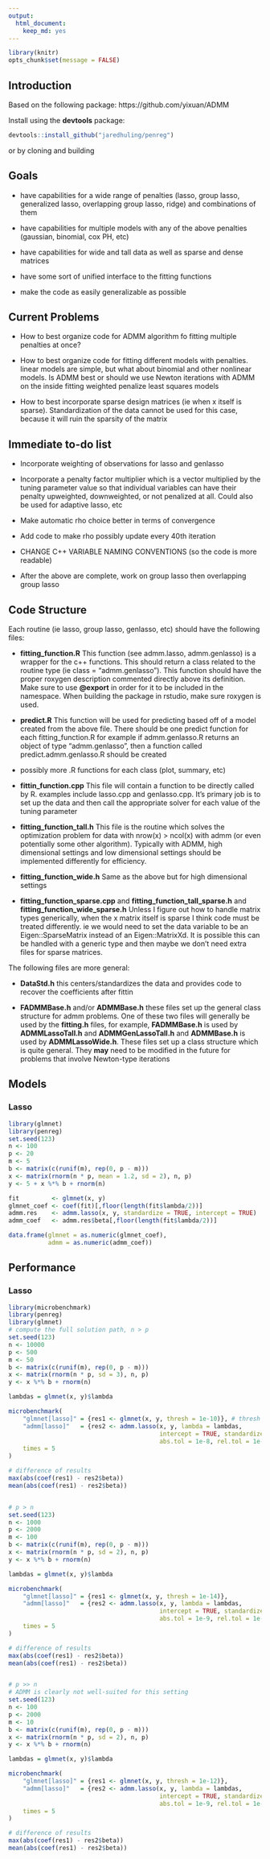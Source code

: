 ```yaml
---
output:
  html_document:
    keep_md: yes
---
```


```r
library(knitr)
opts_chunk$set(message = FALSE)
```




## Introduction

Based on the following package: https://github.com/yixuan/ADMM

Install using the **devtools** package:

```r
devtools::install_github("jaredhuling/penreg")
```

or by cloning and building 

## Goals

* have capabilities for a wide range of penalties (lasso, group lasso, generalized lasso, overlapping group lasso, ridge) and combinations of them

* have capabilities for multiple models with any of the above penalties (gaussian, binomial, cox PH, etc)

* have capabilities for wide and tall data as well as sparse and dense matrices

* have some sort of unified interface to the fitting functions

* make the code as easily generalizable as possible

## Current Problems

* How to best organize code for ADMM algorithm fo fitting multiple penalties at once?

* How to best organize code for fitting different models with penalties. linear models are simple, but what about binomial and other nonlinear models. Is ADMM best or should we use Newton iterations with ADMM on the inside fitting weighted penalize least squares models

* How to best incorporate sparse design matrices (ie when x itself is sparse). Standardization of the data cannot be used for this case, because it will ruin the sparsity of the matrix

## Immediate to-do list

* Incorporate weighting of observations for lasso and genlasso

* Incorporate a penalty factor multiplier which is a vector multiplied by the tuning parameter value so that individual variables can have their penalty upweighted, downweighted, or not penalized at all. Could also be used for adaptive lasso, etc

* Make automatic rho choice better in terms of convergence

* Add code to make rho possibly update every 40th iteration

* CHANGE C++ VARIABLE NAMING CONVENTIONS (so the code is more readable)

* After the above are complete, work on group lasso then overlapping group lasso

## Code Structure

Each routine (ie lasso, group lasso, genlasso, etc) should have the following files:

* **fitting_function.R** This function (see admm.lasso, admm.genlasso) is a wrapper for the c++ functions. This should return a class related to the routine type (ie class = "admm.genlasso"). This function should have the proper roxygen description commented directly above its definition. Make sure to use **@export** in order for it to be included in the namespace. When building the package in rstudio, make sure roxygen is used.

* **predict.R** This function will be used for predicting based off of a model created from the above file. There should be one predict function for each fitting_function.R for example if admm.genlasso.R returns an object of type "admm.genlasso", then a function called predict.admm.genlasso.R should be created

* possibly more .R functions for each class (plot, summary, etc)

* **fittin_function.cpp** This file will contain a function to be directly called by R. examples include lasso.cpp and genlasso.cpp. It's primary job is to set up the data and then call the appropriate solver for each value of the tuning parameter

* **fitting_function_tall.h** This file is the routine which solves the optimization problem for data with nrow(x) > ncol(x) with admm (or even potentially some other algorithm). Typically with ADMM, high dimensional settings and low dimensional settings should be implemented differently for efficiency. 

* **fitting_function_wide.h** Same as the above but for high dimensional settings

* **fitting_function_sparse.cpp** and **fitting_function_tall_sparse.h** and **fitting_function_wide_sparse.h** Unless I figure out how to handle matrix types generically, when the x matrix itself is sparse I think code must be treated differently. ie we would need to set the data variable to be an Eigen::SparseMatrix<double> instead of an Eigen::MatrixXd. It is possible this can be handled with a generic type and then maybe we don't need extra files for sparse matrices.

The following files are more general:

* **DataStd.h** this centers/standardizes the data and provides code to recover the coefficients after fittin

* **FADMMBase.h** and/or **ADMMBase.h** these files set up the general class structure for admm problems. One of these two files will generally be used by the **fitting.h** files, for example, **FADMMBase.h** is used by **ADMMLassoTall.h** and **ADMMGenLassoTall.h** and **ADMMBase.h** is used by **ADMMLassoWide.h**. These files set up a class structure which is quite general. They **may** need to be modified in the future for problems that involve Newton-type iterations

## Models

### Lasso
```r
library(glmnet)
library(penreg)
set.seed(123)
n <- 100
p <- 20
m <- 5
b <- matrix(c(runif(m), rep(0, p - m)))
x <- matrix(rnorm(n * p, mean = 1.2, sd = 2), n, p)
y <- 5 + x %*% b + rnorm(n)

fit         <- glmnet(x, y)
glmnet_coef <- coef(fit)[,floor(length(fit$lambda/2))]
admm.res    <- admm.lasso(x, y, standardize = TRUE, intercept = TRUE)
admm_coef   <- admm.res$beta[,floor(length(fit$lambda/2))]

data.frame(glmnet = as.numeric(glmnet_coef),
           admm = as.numeric(admm_coef))
```

## Performance

### Lasso

```r
library(microbenchmark)
library(penreg)
library(glmnet)
# compute the full solution path, n > p
set.seed(123)
n <- 10000
p <- 500
m <- 50
b <- matrix(c(runif(m), rep(0, p - m)))
x <- matrix(rnorm(n * p, sd = 3), n, p)
y <- x %*% b + rnorm(n)

lambdas = glmnet(x, y)$lambda

microbenchmark(
    "glmnet[lasso]" = {res1 <- glmnet(x, y, thresh = 1e-10)}, # thresh must be very low for glmnet to be accurate
    "admm[lasso]"   = {res2 <- admm.lasso(x, y, lambda = lambdas, 
                                          intercept = TRUE, standardize = TRUE,
                                          abs.tol = 1e-8, rel.tol = 1e-8)},
    times = 5
)

# difference of results
max(abs(coef(res1) - res2$beta))
mean(abs(coef(res1) - res2$beta))


# p > n
set.seed(123)
n <- 1000
p <- 2000
m <- 100
b <- matrix(c(runif(m), rep(0, p - m)))
x <- matrix(rnorm(n * p, sd = 2), n, p)
y <- x %*% b + rnorm(n)

lambdas = glmnet(x, y)$lambda

microbenchmark(
    "glmnet[lasso]" = {res1 <- glmnet(x, y, thresh = 1e-14)},
    "admm[lasso]"   = {res2 <- admm.lasso(x, y, lambda = lambdas, 
                                          intercept = TRUE, standardize = TRUE,
                                          abs.tol = 1e-9, rel.tol = 1e-9)},
    times = 5
)

# difference of results
max(abs(coef(res1) - res2$beta))
mean(abs(coef(res1) - res2$beta))


# p >> n
# ADMM is clearly not well-suited for this setting
set.seed(123)
n <- 100
p <- 2000
m <- 10
b <- matrix(c(runif(m), rep(0, p - m)))
x <- matrix(rnorm(n * p, sd = 2), n, p)
y <- x %*% b + rnorm(n)

lambdas = glmnet(x, y)$lambda

microbenchmark(
    "glmnet[lasso]" = {res1 <- glmnet(x, y, thresh = 1e-12)},
    "admm[lasso]"   = {res2 <- admm.lasso(x, y, lambda = lambdas, 
                                          intercept = TRUE, standardize = TRUE,
                                          abs.tol = 1e-9, rel.tol = 1e-9)},
    times = 5
)

# difference of results
max(abs(coef(res1) - res2$beta))
mean(abs(coef(res1) - res2$beta))
```
